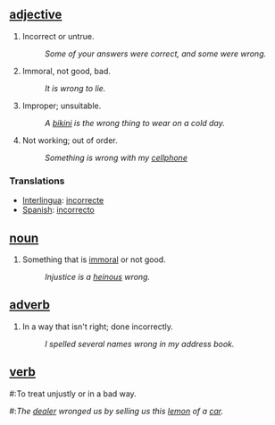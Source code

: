 ==[[adjective]]==
#Incorrect or untrue. 
#:''Some of your answers were correct, and some were wrong.'' 
#Immoral, not good, bad. 
#:''It is wrong to lie.'' 
#Improper; unsuitable. 
#:''A [[bikini]] is the wrong thing to wear on a cold day.'' 
#Not working; out of order. 
#:''Something is wrong with my [[cellphone]]'' ­

===Translations===
*[[Interlingua]]: [[incorrecte]]
*[[Spanish]]: [[incorrecto]]

==[[noun]]==
#Something that is [[immoral]] or not good. 
#:''Injustice is a [[heinous]] wrong. ''

==[[adverb]]==
#In a way that isn't right; done incorrectly. 
#:''I spelled several names wrong in my address book.'' 

==[[verb]]==
#:­To treat unjustly or in a bad way. 
#:''The [[dealer]] wronged us by selling us this [[lemon]] of a [[car]].''